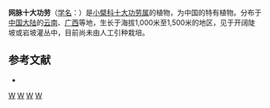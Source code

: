 {{Speciesbox 
| genus = Mahonia
| species = retinervis
| authority = Hsiao et [[王育生|Y. S. Wang]]
}}
'''网脉十大功劳'''（[[学名|学名]]：{{lang|la|''Mahonia retinervis''}}）是[[小檗科|小檗科]][[十大功劳属|十大功劳属]]的植物，为中国的特有植物。分布于[[中国大陆|中国大陆]]的[[云南|云南]]、[[广西|广西]]等地，生长于海拔1,000米至1,500米的地区，见于开阔陡坡或岩坡灌丛中，目前尚未由人工引种栽培。

== 参考文献 ==
<div class="references-small">
* {{cite web| url =http://www.bioinfo.cn/db05/KmzwSpecies.php?action=view&id=2210| title =网脉十大功劳| work =《中国高等植物数据库全库》| publisher =中国科学院微生物研究所| author =昆明植物研究所| accessdate =2009-02-23| deadurl =yes| archiveurl =https://web.archive.org/web/20160305033043/http://www.bioinfo.cn/db05/KmzwSpecies.php?action=view&id=2210| archivedate =2016-03-05}}
</div>
{{Taxonbar|from=Q15225897}}

[[Category:十大功劳属|W]]
[[Category:中國特有植物|W]]
[[Category:云南植物|W]]
[[Category:广西植物|W]]